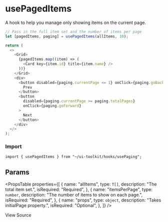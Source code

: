 
<Meta title="Hooks/usePagedItems" />

# usePagedItems

A hook to help you manage only showing items on the current page.

```javascript
// Pass in the full item set and the number of items per page
let [pagedItems, paging] = usePagedItems(allItems, 10);

return (
  <>
    <Grid>
      {pagedItems.map((item) => (
        <Card key={item.id} title={item.name} />
      ))}
    </Grid>
    <div>
      <button disabled={paging.currentPage <= 1} onClick={paging.goBack}>
        Prev
      </button>
      <button
        disabled={paging.currentPage >= paging.totalPages}
        onClick={paging.goForward}
      >
        Next
      </button>
    </div>
  </>
);
```

### Import

```tsx
import { usePagedItems } from "~/ui-toolkit/hooks/usePaging";
```

## Params

<PropsTable
  properties={[
    {
      name: "allItems",
      type: `T[]`,
      description: "The total item set.",
      isRequired: "Required",
    },
    {
      name: "itemsPerPage",
      type: `number`,
      description: "The number of items to show on each page.",
      isRequired: "Required",
    },
    {
      name: "props",
      type: `object`,
      description: "Takes initialPage property.",
      isRequired: "Optional",
    },
  ]}
/>

<SourceCodeLink path="hooks/usePaging.ts">View Source</SourceCodeLink>

